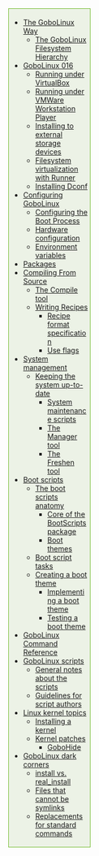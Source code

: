 <div style="float:right; border: 1px solid #6eb927; padding: .3em; width: 30%; background-color:#ecf2e6; margin-top: 0; margin-left: 10px; margin-bottom: 10px;">
* [[The GoboLinux Way]]
** [[The GoboLinux Filesystem Hierarchy]]
* [[GoboLinux 016]]
** [[Running under VirtualBox]]
** [[Running under VMWare Workstation Player]]
** [[Installing to external storage devices]]
** [[Filesystem virtualization with Runner]]
** [[Installing Dconf]]
* [[Configuring GoboLinux]]
** [[Configuring the Boot Process]]
** [[Hardware configuration]]
** [[Environment variables]]
* [[Packages]]
* [[Compiling From Source]]
** [[Compile | The Compile tool]]
** [[Writing Recipes]]
*** [[Recipe format specification]]
*** [[Use flags]]
* [[System management]]
** [[Keeping the system up-to-date]]
*** [[System maintenance scripts]]
*** [[Manager | The Manager tool]]
*** [[Freshen | The Freshen tool]]
* [[Boot scripts]]
** [[The boot scripts anatomy]]
*** [[Core of the BootScripts package]]
*** [[Boot themes]]
** [[Boot script tasks]]
** [[Creating a boot theme]]
*** [[Implementing a boot theme]]
*** [[Testing a boot theme]]
* [[GoboLinux Command Reference]]
* [[GoboLinux scripts]]
** [[General notes about the scripts]]
** [[Guidelines for script authors]]
* [[Linux kernel topics]]
** [[Installing a kernel]]
** [[Kernel patches]]
*** [[GoboHide]]
* [[GoboLinux dark corners]]
** [[install vs. real_install]]
** [[Files that cannot be symlinks]]
** [[Replacements for standard commands]]
</div>
